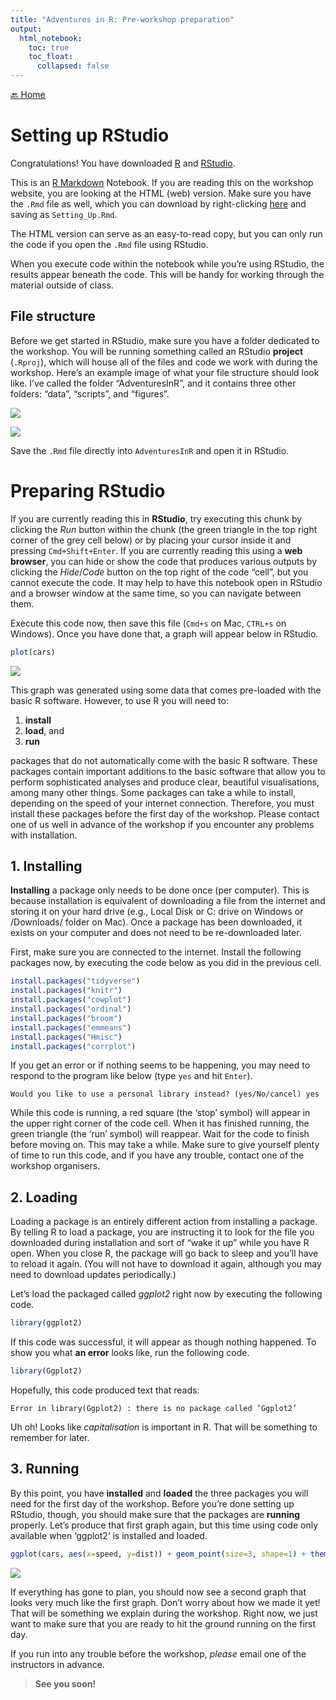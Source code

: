 ```yaml
---
title: "Adventures in R: Pre-workshop preparation"
output: 
  html_notebook:
    toc: true
    toc_float:
      collapsed: false
---
```

[🔙 Home](https://verbingnouns.github.io/AdventuresInR/)

# Setting up RStudio

Congratulations! You have downloaded [R](https://www.stats.bris.ac.uk/R/) and [RStudio](https://www.rstudio.com/products/rstudio/download/#download).

This is an [R Markdown](http://rmarkdown.rstudio.com) Notebook. If you are reading this on the workshop website, you are looking at the HTML (web) version. Make sure you have the `.Rmd` file as well, which you can download by right-clicking [here](Setting_Up.Rmd) and saving as `Setting_Up.Rmd`.

The HTML version can serve as an easy-to-read copy, but you can only run the code if you open the `.Rmd` file using RStudio.

When you execute code within the notebook while you're using RStudio, the results appear beneath the code. This will be handy for working through the material outside of class.

## File structure

Before we get started in RStudio, make sure you have a folder dedicated to the workshop. You will be running something called an RStudio **project** (`.Rproj`), which will house all of the files and code we work with during the workshop. Here's an example image of what your file structure should look like. I've called the folder "AdventuresInR", and it contains three other folders: "data", "scripts", and "figures".

![](images/windows-files.png)

![](images/mac-files.png)

Save the `.Rmd` file directly into `AdventuresInR` and open it in RStudio.

# Preparing RStudio

If you are currently reading this in **RStudio**, try executing this chunk by clicking the *Run* button within the chunk (the green triangle in the top right corner of the grey cell below) or by placing your cursor inside it and pressing `Cmd+Shift+Enter`. If you are currently reading this using a **web browser**, you can hide or show the code that produces various outputs by clicking the *Hide*/*Code* button on the top right of the code "cell", but you cannot execute the code. It may help to have this notebook open in RStudio and a browser window at the same time, so you can navigate between them.

Execute this code now, then save this file (`Cmd+s` on Mac, `CTRL+s` on Windows). Once you have done that, a graph will appear below in RStudio.

```r
plot(cars)
```

![](images/plot_cars.png)

This graph was generated using some data that comes pre-loaded with the basic R software. However, to use R you will need to:

1. **install**
2. **load**, and
3. **run**

packages that do not automatically come with the basic R software. These packages contain important additions to the basic software that allow you to perform sophisticated analyses and produce clear, beautiful visualisations, among many other things. Some packages can take a while to install, depending on the speed of your internet connection. Therefore, you must install these packages before the first day of the workshop. Please contact one of us well in advance of the workshop if you encounter any problems with installation.

## 1. Installing

**Installing** a package only needs to be done once (per computer). This is because installation is equivalent of downloading a file from the internet and storing it on your hard drive (e.g., Local Disk or C: drive on Windows or /Downloads/ folder on Mac). Once a package has been downloaded, it exists on your computer and does not need to be re-downloaded later.

First, make sure you are connected to the internet. Install the following packages now, by executing the code below as you did in the previous cell.

````r
install.packages("tidyverse")
install.packages("knitr")
install.packages("cowplot")
install.packages("ordinal")
install.packages("broom")
install.packages("emmeans")
install.packages("Hmisc")
install.packages("corrplot")
````

If you get an error or if nothing seems to be happening, you may need to respond to the program like below (type `yes` and hit `Enter`).
````
Would you like to use a personal library instead? (yes/No/cancel) yes

````

While this code is running, a red square (the 'stop' symbol) will appear in the upper right corner of the code cell. When it has finished running, the green triangle (the 'run' symbol) will reappear. Wait for the code to finish before moving on. This may take a while. Make sure to give yourself plenty of time to run this code, and if you have any trouble, contact one of the workshop organisers.

## 2. Loading

Loading a package is an entirely different action from installing a package. By telling R to load a package, you are instructing it to look for the file you downloaded during installation and sort of "wake it up" while you have R open. When you close R, the package will go back to sleep and you'll have to reload it again. (You will not have to download it again, although you may need to download updates periodically.)

Let's load the packaged called *ggplot2* right now by executing the following code.

```r
library(ggplot2)
```

If this code was successful, it will appear as though nothing happened. To show you what **an error** looks like, run the following code.

```r
library(Ggplot2)
```

Hopefully, this code produced text that reads:

    Error in library(Ggplot2) : there is no package called ‘Ggplot2’
    
Uh oh! Looks like *capitalisation* is important in R. That will be something to remember for later.

## 3. Running

By this point, you have **installed** and **loaded** the three packages you will need for the first day of the workshop. Before you're done setting up RStudio, though, you should make sure that the packages are **running** properly. Let's produce that first graph again, but this time using code only available when 'ggplot2' is installed and loaded.

```r
ggplot(cars, aes(x=speed, y=dist)) + geom_point(size=3, shape=1) + theme_bw()
```
![](images/ggplot_cars.png)

If everything has gone to plan, you should now see a second graph that looks very much like the first graph. Don't worry about how we made it yet! That will be something we explain during the workshop. Right now, we just want to make sure that you are ready to hit the ground running on the first day.

If you run into any trouble before the workshop, *please* email one of the instructors in advance.  

> **See you soon!**